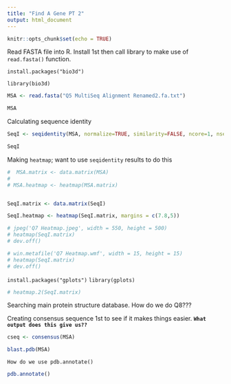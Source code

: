 ```yaml
---
title: "Find A Gene PT 2"
output: html_document
---
```


```r
knitr::opts_chunk$set(echo = TRUE)
```


Read FASTA file into R. Install 1st then call library to make use of `read.fasta()` function.

`install.packages("bio3d")`

`library(bio3d)`


```r
MSA <- read.fasta("Q5 MultiSeq Alignment Renamed2.fa.txt")

MSA

```



Calculating sequence identity 

```r
SeqI <- seqidentity(MSA, normalize=TRUE, similarity=FALSE, ncore=1, nseg.scale=1)

SeqI
```

Making `heatmap`; want to use `seqidentity` results to do this

```r
#  MSA.matrix <- data.matrix(MSA)
# 
# MSA.heatmap <- heatmap(MSA.matrix)


SeqI.matrix <- data.matrix(SeqI)

SeqI.heatmap <- heatmap(SeqI.matrix, margins = c(7.8,5))

# jpeg('Q7 Heatmap.jpeg', width = 550, height = 500)
# heatmap(SeqI.matrix)
# dev.off()

# win.metafile('Q7 Heatmap.wmf', width = 15, height = 15)
# heatmap(SeqI.matrix)
# dev.off()

```



`install.packages("gplots")`
`library(gplots)`
```r
# heatmap.2(SeqI.matrix)
```


Searching main protein structure database. How do we do Q8???

Creating consensus sequence 1st to see if it makes things easier.
**`What output does this give us??`**

```r
cseq <- consensus(MSA)


```
 

```r
blast.pdb(MSA)

```


`How do we use pdb.annotate()`

```r
pdb.annotate()
```





























